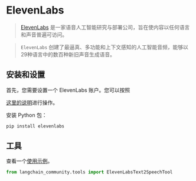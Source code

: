 # ElevenLabs

>[ElevenLabs](https://elevenlabs.io/about) 是一家语音人工智能研究与部署公司，旨在使内容以任何语言和声音普遍可访问。

>

>`ElevenLabs` 创建了最逼真、多功能和上下文感知的人工智能音频，能够以29种语言中的数百种新旧声音生成语音。

## 安装和设置

首先，您需要设置一个 ElevenLabs 账户。您可以按照

[这里的说明](https://docs.elevenlabs.io/welcome/introduction)进行操作。

安装 Python 包：

```bash
pip install elevenlabs
```

## 工具

查看一个[使用示例](/docs/integrations/tools/eleven_labs_tts)。

```python
from langchain_community.tools import ElevenLabsText2SpeechTool
```